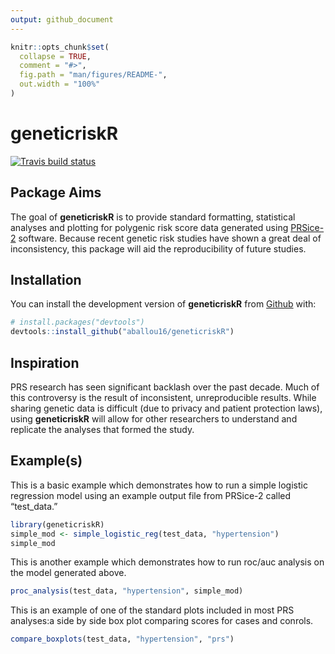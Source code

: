 ```yaml
---
output: github_document
---
```


<!-- README.md is generated from README.Rmd. Please edit that file -->

```r
knitr::opts_chunk$set(
  collapse = TRUE,
  comment = "#>",
  fig.path = "man/figures/README-",
  out.width = "100%"
)
```
# geneticriskR

<!-- badges: start -->
[![Travis build status](https://travis-ci.org/aballou16/geneticriskR.svg?branch=master)](https://travis-ci.org/aballou16/geneticriskR)
<!-- badges: end -->

## Package Aims

The goal of **geneticriskR** is to provide standard formatting, statistical analyses
and plotting for polygenic risk score data generated using [PRSice-2](https://www.prsice.info/) software. 
Because recent genetic risk studies have shown a great deal of inconsistency, 
this package will aid the reproducibility of future studies.  

## Installation

You can install the development version of **geneticriskR** from 
[Github](https://github.com/) with:

```r
# install.packages("devtools")
devtools::install_github("aballou16/geneticriskR")
```

## Inspiration

PRS research has seen significant backlash over the past decade. Much of this controversy is 
the result of inconsistent, unreproducible results. While sharing genetic data is difficult (due to privacy and patient protection laws), using **geneticriskR** will allow for other researchers to understand and replicate the analyses that formed the study. 

## Example(s)

This is a basic example which demonstrates how to run a simple logistic regression model using an example output file from PRSice-2 called "test_data." 


```r
library(geneticriskR)
simple_mod <- simple_logistic_reg(test_data, "hypertension")
simple_mod
```

This is another example which demonstrates how to run roc/auc analysis on the model generated above. 

```r
proc_analysis(test_data, "hypertension", simple_mod)
```

This is an example of one of the standard plots included in most PRS analyses:a side by side box plot comparing scores for cases and conrols. 

```r
compare_boxplots(test_data, "hypertension", "prs")
```